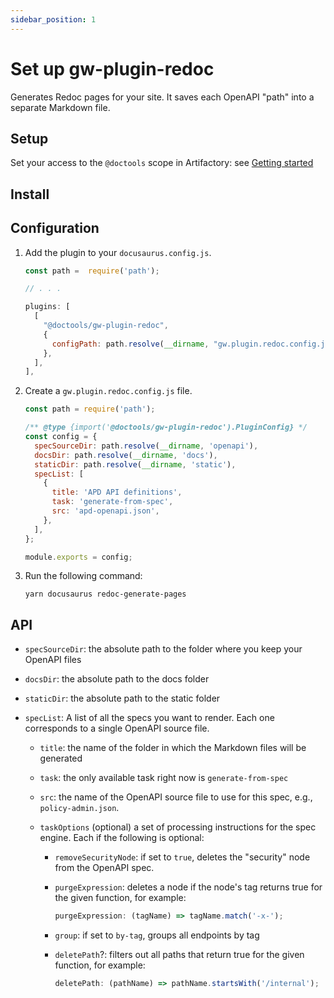 ```yaml
---
sidebar_position: 1
---
```


# Set up gw-plugin-redoc

Generates Redoc pages for your site. It saves each OpenAPI "path" into a
separate Markdown file.

## Setup

Set your access to the `@doctools` scope in Artifactory: see
[Getting started](../../intro.mdx)

## Install


<ThemeCodeBlock packageName="gw-plugin-redoc" />

## Configuration

1. Add the plugin to your `docusaurus.config.js`.

   ```js
   const path =  require('path');

   // . . .

   plugins: [
     [
       "@doctools/gw-plugin-redoc",
       {
         configPath: path.resolve(__dirname, "gw.plugin.redoc.config.js"),
       },
     ],
   ],
   ```

1. Create a `gw.plugin.redoc.config.js` file.

   ```js
   const path = require('path');

   /** @type {import('@doctools/gw-plugin-redoc').PluginConfig} */
   const config = {
     specSourceDir: path.resolve(__dirname, 'openapi'),
     docsDir: path.resolve(__dirname, 'docs'),
     staticDir: path.resolve(__dirname, 'static'),
     specList: [
       {
         title: 'APD API definitions',
         task: 'generate-from-spec',
         src: 'apd-openapi.json',
       },
     ],
   };

   module.exports = config;
   ```

1. Run the following command:

   ```
   yarn docusaurus redoc-generate-pages
   ```

## API

- `specSourceDir`: the absolute path to the folder where you keep your OpenAPI
  files
- `docsDir`: the absolute path to the docs folder
- `staticDir`: the absolute path to the static folder
- `specList`: A list of all the specs you want to render. Each one corresponds
  to a single OpenAPI source file.

  - `title`: the name of the folder in which the Markdown files will be
    generated
  - `task`: the only available task right now is `generate-from-spec`
  - `src`: the name of the OpenAPI source file to use for this spec, e.g.,
    `policy-admin.json`.
  - `taskOptions` (optional) a set of processing instructions for the spec
    engine. Each if the following is optional:

    - `removeSecurityNode`: if set to `true`, deletes the "security" node from
      the OpenAPI spec.
    - `purgeExpression`: deletes a node if the node's tag returns true for the
      given function, for example:

      ```js
      purgeExpression: (tagName) => tagName.match('-x-');
      ```

    - `group`: if set to `by-tag`, groups all endpoints by tag
    - `deletePath`?: filters out all paths that return true for the given
      function, for example:

      ```js
      deletePath: (pathName) => pathName.startsWith('/internal');
      ```
